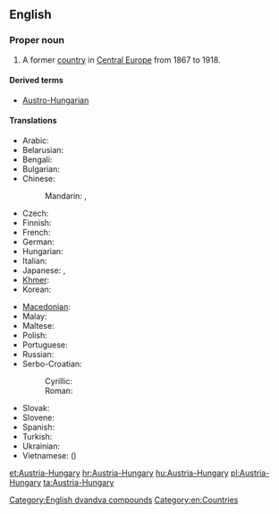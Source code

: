 ==English==
{{wikipedia}}

===Proper noun===
{{en-proper noun}}

# {{historical}} A former [[country]] in [[Central Europe]] from 1867 to 1918.

====Derived terms====
* [[Austro-Hungarian]]

====Translations====
{{trans-top|formal country in Central Europe}}
* Arabic: {{t|ar|النمسا والمجر|tr=al-nímsaa wa-l-májar}}
* Belarusian: {{t|be|Аўстра-Венгрыя|f|tr=Áŭstro-Vénhryja|xs=Belarusian}}
* Bengali: {{t-|bn|অস্ট্রিয়া-হাঙ্গেরি}}
* Bulgarian: {{t|bg|Австро-Унгария|f|tr=Ávstro-Ungárija}}
* Chinese:
*: Mandarin: {{t|cmn|奧匈帝國|sc=Hani}}, {{t|cmn|奥匈帝国|tr=Ào-Xiōng dìguó|sc=Hani}}
* Czech: {{t|cs|Rakousko-Uhersko|n}}
* Finnish: {{t|fi|Itävalta-Unkari}}
* French: {{t-|fr|Autriche-Hongrie|f}}
* German: {{t+|de|Österreich-Ungarn|n}}
* Hungarian: {{t|hu|Ausztria-Magyarország}}
* Italian: {{t|it|Austria-Ungheria|f}}
* Japanese: {{t-|ja|オーストリア＝ハンガリー帝国|tr=Ōsutoria-Hangarī teikoku}}, {{t|ja|オーストリア＝ハンガリー|tr=Ōsutoria-Hangarī}}
* [[Khmer]]: {{t|km|អូទ្រីស-ហុងគ្រី|tr=o tris hong kri|sc=Khmr}}
* Korean: {{t|ko|오스트리아-헝가리|tr=Oseuteuria-Heonggari|sc=Hang}}
{{trans-mid}}
* [[Macedonian]]: {{t|mk|Австро-Унгарија|f|tr=Ávstro-Ungárija}}
* Malay: {{t|ms|Austria-Hungary}}
* Maltese: {{t|mt|Awstrija-Ungerija|xs=Maltese}}
* Polish: {{t+|pl|Austro-Węgry|p}}
* Portuguese: {{t+|pt|Áustria-Hungria|f}}
* Russian: {{t-|ru|Австро-Венгрия|f|tr=Ávstro-Véngrija}}
* Serbo-Croatian:
*: Cyrillic: {{t|sh|Аустро-Угарска|f|sc=Cyrl|xs=Serbo-Croatian}}
*: Roman: {{t|sh|Austro-Ugarska|f|xs=Serbo-Croatian}}
* Slovak: {{t|sk|Rakúsko-Uhorsko|n}}
* Slovene: {{t+|sl|Avstro-Ogrska|f}}
* Spanish: {{t+|es|Austria-Hungría|f}}
* Turkish: {{t|tr|Avusturya-Macaristan}}
* Ukrainian: {{t|uk|Австро-Угорщина|f|tr=Ávstro-Uhórščyna|xs=Ukrainian}}
* Vietnamese: {{t|vi|Đế quốc Áo-Hung|xs=Vietnamese}} ({{t|vi|帝國奧匈|sc=Hani|xs=Vietnamese}})
{{trans-bottom}}

[[Category:English dvandva compounds]]
[[Category:en:Countries]]

[[et:Austria-Hungary]]
[[hr:Austria-Hungary]]
[[hu:Austria-Hungary]]
[[pl:Austria-Hungary]]
[[ta:Austria-Hungary]]